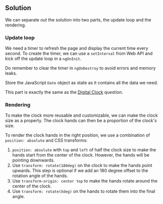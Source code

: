 
## Solution

We can separate out the solution into two parts, the update loop and the rendering.

### Update loop

We need a timer to refresh the page and display the current time every second. To create the timer, we can use a `setInterval` from Web API and kick off the update loop in a `ngOnInit`.

Do remember to clear the timer in `ngOnDestroy` to avoid errors and memory leaks.

Store the JavaScript `Date` object as state as it contains all the data we need.

This part is exactly the same as the [Digital Clock](/questions/user-interface/digital-clock) question.

### Rendering

To make the clock more reusable and customizable, we can make the clock size as a property. The clock hands can then be a proportion of the clock's size.

To render the clock hands in the right position, we use a combination of `position: absolute` and CSS transforms:

1. `position: absolute` with `top` and `left` of half the clock size to make the hands start from the center of the clock. However, the hands will be pointing downwards.
1. Use `transform: rotate(180deg)` on the clock to make the hands point upwards. This step is optional if we add an 180 degree offset to the rotation angle of the hands.
1. Use `transform-origin: center top` to make the hands rotate around the center of the clock.
1. Use `transform: rotate(Xdeg)` on the hands to rotate them into the final angle.

<TestCases />
<Notes />
